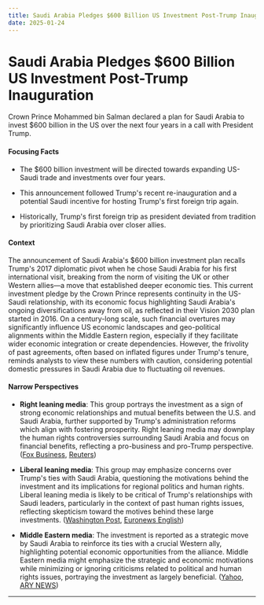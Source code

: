 ```yaml
---
title: Saudi Arabia Pledges $600 Billion US Investment Post-Trump Inauguration
date: 2025-01-24
---
```


# Saudi Arabia Pledges $600 Billion US Investment Post-Trump Inauguration

Crown Prince Mohammed bin Salman declared a plan for Saudi Arabia to invest $600 billion in the US over the next four years in a call with President Trump.

#### Focusing Facts

- The $600 billion investment will be directed towards expanding US-Saudi trade and investments over four years.

- This announcement followed Trump's recent re-inauguration and a potential Saudi incentive for hosting Trump's first foreign trip again.

- Historically, Trump's first foreign trip as president deviated from tradition by prioritizing Saudi Arabia over closer allies.

#### Context

The announcement of Saudi Arabia's $600 billion investment plan recalls Trump's 2017 diplomatic pivot when he chose Saudi Arabia for his first international visit, breaking from the norm of visiting the UK or other Western allies—a move that established deeper economic ties. This current investment pledge by the Crown Prince represents continuity in the US-Saudi relationship, with its economic focus highlighting Saudi Arabia's ongoing diversifications away from oil, as reflected in their Vision 2030 plan started in 2016. On a century-long scale, such financial overtures may significantly influence US economic landscapes and geo-political alignments within the Middle Eastern region, especially if they facilitate wider economic integration or create dependencies. However, the frivolity of past agreements, often based on inflated figures under Trump's tenure, reminds analysts to view these numbers with caution, considering potential domestic pressures in Saudi Arabia due to fluctuating oil revenues.

#### Narrow Perspectives

- **Right leaning media**: This group portrays the investment as a sign of strong economic relationships and mutual benefits between the U.S. and Saudi Arabia, further supported by Trump's administration reforms which align with fostering prosperity. Right leaning media may downplay the human rights controversies surrounding Saudi Arabia and focus on financial benefits, reflecting a pro-business and pro-Trump perspective. ([Fox Business](https://www.foxbusiness.com/politics/saudi-prince-eyes-600b-investment-us-4-years-report), [Reuters](https://www.reuters.com/world/middle-east/saudi-crown-prince-seeks-600-bln-investment-push-with-us-2025-01-22/))

- **Liberal leaning media**: This group may emphasize concerns over Trump's ties with Saudi Arabia, questioning the motivations behind the investment and its implications for regional politics and human rights. Liberal leaning media is likely to be critical of Trump's relationships with Saudi leaders, particularly in the context of past human rights issues, reflecting skepticism toward the motives behind these large investments. ([Washington Post](https://www.washingtonpost.com/world/2025/01/23/saudi-arabia-us-trump-mbs/), [Euronews English](https://www.euronews.com/2025/01/23/saudi-crown-prince-says-kingdom-intends-to-invest-billions-in-us-during-call-with-trump))

- **Middle Eastern media**: The investment is reported as a strategic move by Saudi Arabia to reinforce its ties with a crucial Western ally, highlighting potential economic opportunities from the alliance. Middle Eastern media might emphasize the strategic and economic motivations while minimizing or ignoring criticisms related to political and human rights issues, portraying the investment as largely beneficial. ([Yahoo](https://www.yahoo.com/finance/news/saudi-crown-prince-says-kingdom-050715090.html), [ARY NEWS](https://arynews.tv/saudi-riyal-to-pakistani-rupee-rate-22-jan-2025/))

---
